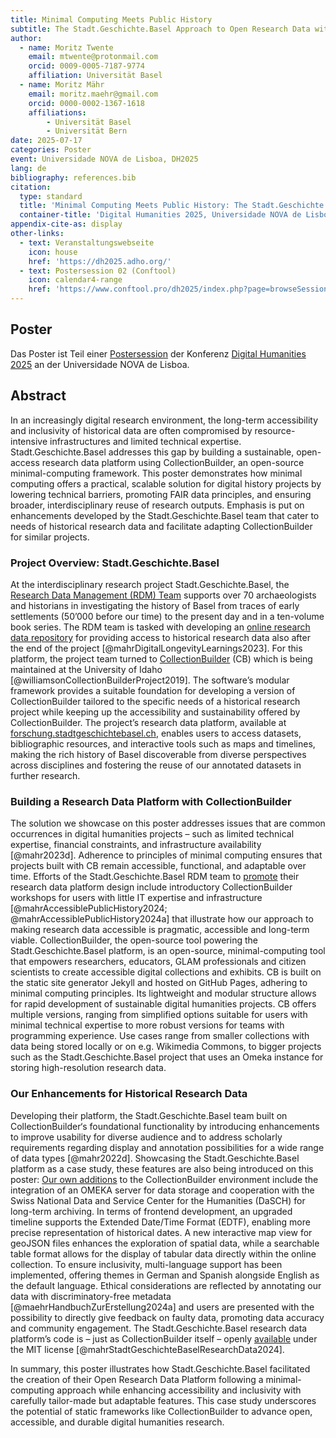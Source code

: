 ```yaml
---
title: Minimal Computing Meets Public History
subtitle: The Stadt.Geschichte.Basel Approach to Open Research Data with CollectionBuilder
author:
  - name: Moritz Twente
    email: mtwente@protonmail.com
    orcid: 0009-0005-7187-9774
    affiliation: Universität Basel
  - name: Moritz Mähr
    email: moritz.maehr@gmail.com
    orcid: 0000-0002-1367-1618
    affiliations:
        - Universität Basel
        - Universität Bern
date: 2025-07-17
categories: Poster
event: Universidade NOVA de Lisboa, DH2025
lang: de
bibliography: references.bib
citation:
  type: standard
  title: 'Minimal Computing Meets Public History: The Stadt.Geschichte.Basel Approach to Open Research Data with CollectionBuilder'
  container-title: 'Digital Humanities 2025, Universidade NOVA de Lisboa'
appendix-cite-as: display
other-links:
  - text: Veranstaltungswebseite
    icon: house
    href: 'https://dh2025.adho.org/'
  - text: Postersession 02 (Conftool)
    icon: calendar4-range
    href: 'https://www.conftool.pro/dh2025/index.php?page=browseSessions&form_session=268#paperID635'
---
```


## Poster

Das Poster ist Teil einer [Postersession](https://www.conftool.pro/dh2025/index.php?page=browseSessions&form_session=268#paperID635) der Konferenz [Digital Humanities 2025](https://dh2025.adho.org/) an der Universidade NOVA de Lisboa.

<!-- ::: {.callout-tip title="Poster anzeigen" icon="false" collapse="true"}
<iframe src="FIXME" width="100%" height="600px" loading="lazy" allowfullscreen title="Minimal Computing Meets Public History">

This browser does not support PDFs. Please download the PDF <a href="/assets/files/Poster_DH_Berlin_2023.pdf">download the PDF</a> to view it.

</iframe>
::: -->

## Abstract

In an increasingly digital research environment, the long-term accessibility and inclusivity of historical data are often compromised by resource-intensive infrastructures and limited technical expertise. Stadt.Geschichte.Basel addresses this gap by building a sustainable, open-access research data platform using CollectionBuilder, an open-source minimal-computing framework. This poster demonstrates how minimal computing offers a practical, scalable solution for digital history projects by lowering technical barriers, promoting FAIR data principles, and ensuring broader, interdisciplinary reuse of research outputs. Emphasis is put on enhancements developed by the Stadt.Geschichte.Basel team that cater to needs of historical research data and facilitate adapting CollectionBuilder for similar projects.

### Project Overview: Stadt.Geschichte.Basel

At the interdisciplinary research project Stadt.Geschichte.Basel, the [Research Data Management (RDM) Team](/team.qmd) supports over 70 archaeologists and historians in investigating the history of Basel from traces of early settlements (50’000 before our time) to the present day and in a ten-volume book series. The RDM team is tasked with developing an [online research data repository](/products/coding/plattform/index.qmd) for providing access to historical research data also after the end of the project [@mahrDigitalLongevityLearnings2023]. For this platform, the project team turned to [CollectionBuilder](https://collectionbuilder.github.io/) (CB) which is being maintained at the University of Idaho [@williamsonCollectionBuilderProject2019]. The software’s modular framework provides a suitable foundation for developing a version of CollectionBuilder tailored to the specific needs of a historical research project while keeping up the accessibility and sustainability offered by CollectionBuilder. The project’s research data platform, available at [forschung.stadtgeschichtebasel.ch](https://forschung.stadtgeschichtebasel.ch), enables users to access datasets, bibliographic resources, and interactive tools such as maps and timelines, making the rich history of Basel discoverable from diverse perspectives across disciplines and fostering the reuse of our annotated datasets in further research.

### Building a Research Data Platform with CollectionBuilder

The solution we showcase on this poster addresses issues that are common occurrences in digital humanities projects – such as limited technical expertise, financial constraints, and infrastructure availability [@mahr2023d]. Adherence to principles of minimal computing ensures that projects built with CB remain accessible, functional, and adaptable over time. Efforts of the Stadt.Geschichte.Basel RDM team to [promote](/products/products.qmd#vorträge-poster-und-workshops) their research data platform design include introductory CollectionBuilder workshops for users with little IT expertise and infrastructure [@mahrAccessiblePublicHistory2024; @mahrAccessiblePublicHistory2024a] that illustrate how our approach to making research data accessible is pragmatic, accessible and long-term viable.
CollectionBuilder, the open-source tool powering the Stadt.Geschichte.Basel platform, is an open-source, minimal-computing tool that empowers researchers, educators, GLAM professionals and citizen scientists to create accessible digital collections and exhibits. CB is built on the static site generator Jekyll and hosted on GitHub Pages, adhering to minimal computing principles. Its lightweight and modular structure allows for rapid development of sustainable digital humanities projects. CB offers multiple versions, ranging from simplified options suitable for users with minimal technical expertise to more robust versions for teams with programming experience. Use cases range from smaller collections with data being stored locally or on e.g. Wikimedia Commons, to bigger projects such as the Stadt.Geschichte.Basel project that uses an Omeka instance for storing high-resolution research data.

### Our Enhancements for Historical Research Data

Developing their platform, the Stadt.Geschichte.Basel team built on CollectionBuilder‘s foundational functionality by introducing enhancements to improve usability for diverse audience and to address scholarly requirements regarding display and annotation possibilities for a wide range of data types [@mahr2022d]. Showcasing the Stadt.Geschichte.Basel platform as a case study, these features are also being introduced on this poster: [Our own additions](https://github.com/Stadt-Geschichte-Basel/forschung.stadtgeschichtebasel.ch) to the CollectionBuilder environment include the integration of an OMEKA server for data storage and cooperation with the Swiss National Data and Service Center for the Humanities (DaSCH) for long-term archiving. In terms of frontend development, an upgraded timeline supports the Extended Date/Time Format (EDTF), enabling more precise representation of historical dates. A new interactive map view for geoJSON files enhances the exploration of spatial data, while a searchable table format allows for the display of tabular data directly within the online collection. To ensure inclusivity, multi-language support has been implemented, offering themes in German and Spanish alongside English as the default language. Ethical considerations are reflected by annotating our data with discriminatory-free metadata [@maehrHandbuchZurErstellung2024a] and users are presented with the possibility to directly give feedback on faulty data, promoting data accuracy and community engagement. The Stadt.Geschichte.Basel research data platform’s code is – just as CollectionBuilder itself – openly [available](https://github.com/Stadt-Geschichte-Basel/forschung.stadtgeschichtebasel.ch) under the MIT license [@mahrStadtGeschichteBaselResearchData2024].

In summary, this poster illustrates how Stadt.Geschichte.Basel facilitated the creation of their Open Research Data Platform following a minimal-computing approach while enhancing accessibility and inclusivity with carefully tailor-made but adaptable features. This case study underscores the potential of static frameworks like CollectionBuilder to advance open, accessible, and durable digital humanities research.